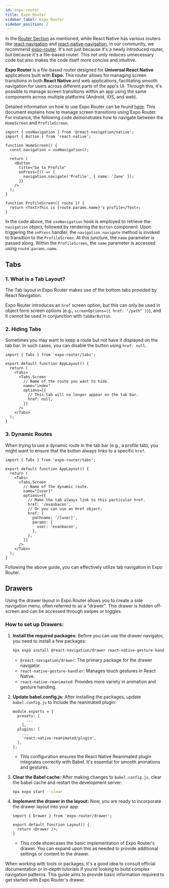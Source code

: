 ```yaml
---
id: expo-router
title: Expo Router
sidebar_label: Expo Router
sidebar_position: 2
---
```



In the [Router Section](./router) as mentioned, while React Native has various routers like [react-navigation](https://reactnavigation.org) and [react-native-navigation](https://github.com/wix/react-native-navigation),
in our community, we recommend [expo-router](https://docs.expo.dev/routing/introduction). It's not just because it's a newly introduced router, but because it's a file-based router. This not only reduces unnecessary code but also makes the code itself more concise and intuitive.

<AdFitMobileBanner
  unit="DAN-YpcHf9p49U5ykXi8"
  className="adfit-top-mobile"
/>

**Expo Router** is a file-based router designed for **Universal React Native** applications built with **Expo**.
This router allows for managing screen transitions in both **React Native** and web applications, facilitating smooth navigation for users across different parts of the app's UI.
Through this, it's possible to manage screen transitions within an app using the same components across multiple platforms (Android, iOS, and web).

Detailed information on how to use Expo Router can be found [here](https://docs.expo.dev/routing/introduction).
This document explains how to manage screen transitions using Expo Router.
For instance, the following code demonstrates how to navigate between the `HomeScreen` and `ProfileScreen`.

```tsx
import { useNavigation } from '@react-navigation/native';
import { Button } from 'react-native';

function HomeScreen() {
  const navigation = useNavigation();

  return (
    <Button
      title="Go to Profile"
      onPress={() => {
        navigation.navigate('Profile', { name: 'Jane' });
      }}
    />
  );
}

function ProfileScreen({ route }) {
  return <Text>This is {route.params.name}'s profile</Text>;
}
```

In the code above, the `useNavigation` hook is employed to retrieve the `navigation` object, followed by rendering the `Button` component.
Upon triggering the `onPress` handler, the `navigation.navigate` method is invoked to transition to the `ProfileScreen`.
At this juncture, the `name` parameter is passed along. Within the `ProfileScreen`, the `name` parameter is accessed using `route.params.name`.

## Tabs

### 1. What is a Tab Layout?
The Tab layout in Expo Router makes use of the bottom tabs provided by React Navigation.

Expo Router introduces an `href` screen option, but this can only be used in object form screen options (e.g., `screenOptions={{ href: "/path" }}`), and it cannot be used in conjunction with `tabBarButton`.

### 2. Hiding Tabs
Sometimes you may want to keep a route but not have it displayed on the tab bar. In such cases, you can disable the button using `href: null`.

```tsx
import { Tabs } from 'expo-router/tabs';

export default function AppLayout() {
  return (
    <Tabs>
      <Tabs.Screen
        // Name of the route you want to hide.
        name="index"
        options={{
          // This tab will no longer appear on the tab bar.
          href: null,
        }}
      />
    </Tabs>
  );
}
```

### 3. Dynamic Routes
When trying to use a dynamic route in the tab bar (e.g., a profile tab), you might want to ensure that the button always links to a specific `href`.

```tsx
import { Tabs } from 'expo-router/tabs';

export default function AppLayout() {
  return (
    <Tabs>
      <Tabs.Screen
        // Name of the dynamic route.
        name="[user]"
        options={{
          // Make the tab always link to this particular href.
          href: '/evanbacon',
          // Or you can use an Href object:
          href: {
            pathname: '/[user]',
            params: {
              user: 'evanbacon',
            },
          },
        }}
      />
    </Tabs>
  );
}
```

Following the above guide, you can effectively utilize tab navigation in Expo Router.

## Drawers

Using the drawer layout in Expo Router allows you to create a side navigation menu, often referred to as a "drawer". This drawer is hidden off-screen and can be accessed through swipes or toggles.

### How to set up Drawers:

1. **Install the required packages:**
   Before you can use the drawer navigator, you need to install a few packages:

   ```bash
   npx expo install @react-navigation/drawer react-native-gesture-handler react-native-reanimated
   ```

   - `@react-navigation/drawer`: The primary package for the drawer navigator.
   - `react-native-gesture-handler`: Manages touch gestures in React Native.
   - `react-native-reanimated`: Provides more variety in animation and gesture handling.

2. **Update babel.config.js:**
   After installing the packages, update `babel.config.js` to include the reanimated plugin:

   ```tsx
   module.exports = {
     presets: [
         ... 
       ],
     plugins: [
       ... 
       'react-native-reanimated/plugin',
     ],
   };
   ```

   - This configuration ensures the React Native Reanimated plugin integrates correctly with Babel. It's essential for smooth animations and gestures.

3. **Clear the Babel cache:**
   After making changes to `babel.config.js`, clear the babel cache and restart the development server:

   ```bash
   npx expo start --clear
   ```

4. **Implement the drawer in the layout:**
   Now, you are ready to incorporate the drawer layout into your app:

   ```tsx
   import { Drawer } from 'expo-router/drawer';

   export default function Layout() {
     return <Drawer />;
   }
   ```

   - This code showcases the basic implementation of Expo Router's drawer. You can expand upon this as needed to provide additional settings or content to the drawer.

When working with tools or packages, it's a good idea to consult official documentation or in-depth tutorials if you're looking to build complex navigation patterns. This guide aims to provide basic information required to get started with Expo Router's drawer.

<AdFitMobileBanner
  unit="DAN-weLLBNA8C31gpo1t"
  className="adfit-bottom-mobile"
/>
